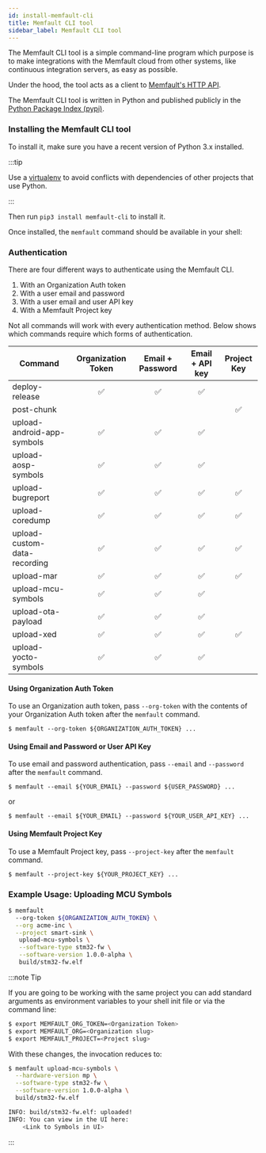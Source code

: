 ```yaml
---
id: install-memfault-cli
title: Memfault CLI tool
sidebar_label: Memfault CLI tool
---
```



The Memfault CLI tool is a simple command-line program which purpose is to make
integrations with the Memfault cloud from other systems, like continuous
integration servers, as easy as possible.

Under the hood, the tool acts as a client to [Memfault's HTTP API](/api).

The Memfault CLI tool is written in Python and published publicly in the
[Python Package Index (pypi)](https://pypi.org/project/memfault-cli/).

### Installing the Memfault CLI tool

To install it, make sure you have a recent version of Python 3.x installed.

:::tip

Use a
[virtualenv](https://packaging.python.org/tutorials/installing-packages/#creating-virtual-environments)
to avoid conflicts with dependencies of other projects that use Python.

:::

Then run `pip3 install memfault-cli` to install it.

Once installed, the `memfault` command should be available in your shell:

<MemfaultCliHelp />

### Authentication

There are four different ways to authenticate using the Memfault CLI.

1. With an Organization Auth token
1. With a user email and password
1. With a user email and user API key
1. With a Memfault Project key

Not all commands will work with every authentication method. Below shows which
commands require which forms of authentication.

| Command                      | Organization Token | Email + Password | Email + API key | Project Key |
| ---------------------------- | :----------------: | :--------------: | :-------------: | :---------: |
| deploy-release               |         ✅         |        ✅        |       ✅        |             |
| post-chunk                   |                    |                  |                 |     ✅      |
| upload-android-app-symbols   |         ✅         |        ✅        |       ✅        |             |
| upload-aosp-symbols          |         ✅         |        ✅        |       ✅        |             |
| upload-bugreport             |         ✅         |        ✅        |       ✅        |     ✅      |
| upload-coredump              |         ✅         |        ✅        |       ✅        |     ✅      |
| upload-custom-data-recording |         ✅         |        ✅        |       ✅        |     ✅      |
| upload-mar                   |         ✅         |        ✅        |       ✅        |     ✅      |
| upload-mcu-symbols           |         ✅         |        ✅        |       ✅        |             |
| upload-ota-payload           |         ✅         |        ✅        |       ✅        |             |
| upload-xed                   |         ✅         |        ✅        |       ✅        |     ✅      |
| upload-yocto-symbols         |         ✅         |        ✅        |       ✅        |             |

#### Using Organization Auth Token

To use an Organization auth token, pass `--org-token` with the contents of your
Organization Auth token after the `memfault` command.

```
$ memfault --org-token ${ORGANIZATION_AUTH_TOKEN} ...
```

#### Using Email and Password or User API Key

To use email and password authentication, pass `--email` and `--password` after
the `memfault` command.

```
$ memfault --email ${YOUR_EMAIL} --password ${USER_PASSWORD} ...
```

or

```
$ memfault --email ${YOUR_EMAIL} --password ${YOUR_USER_API_KEY} ...
```

#### Using Memfault Project Key

To use a Memfault Project key, pass `--project-key` after the `memfault`
command.

```
$ memfault --project-key ${YOUR_PROJECT_KEY} ...
```

### Example Usage: Uploading MCU Symbols

<AuthTokenRequiredCallout />

```bash
$ memfault
  --org-token ${ORGANIZATION_AUTH_TOKEN} \
  --org acme-inc \
  --project smart-sink \
   upload-mcu-symbols \
   --software-type stm32-fw \
   --software-version 1.0.0-alpha \
   build/stm32-fw.elf
```

:::note Tip

If you are going to be working with the same project you can add standard
arguments as environment variables to your shell init file or via the command
line:

```bash
$ export MEMFAULT_ORG_TOKEN=<Organization Token>
$ export MEMFAULT_ORG=<Organization slug>
$ export MEMFAULT_PROJECT=<Project slug>
```

With these changes, the invocation reduces to:

```bash
$ memfault upload-mcu-symbols \
  --hardware-version mp \
  --software-type stm32-fw \
  --software-version 1.0.0-alpha \
  build/stm32-fw.elf

INFO: build/stm32-fw.elf: uploaded!
INFO: You can view in the UI here:
    <Link to Symbols in UI>
```

:::
